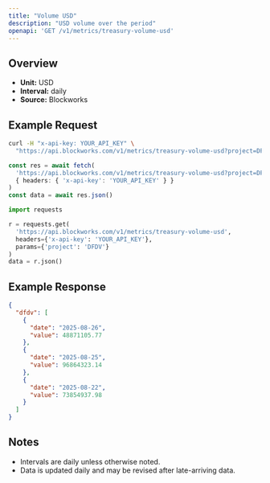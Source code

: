 ```yaml
---
title: "Volume USD"
description: "USD volume over the period"
openapi: 'GET /v1/metrics/treasury-volume-usd'
---
```


## Overview

- **Unit:** USD
- **Interval:** daily
- **Source:** Blockworks

## Example Request

<CodeGroup>

```bash cURL
curl -H "x-api-key: YOUR_API_KEY" \
  "https://api.blockworks.com/v1/metrics/treasury-volume-usd?project=DFDV"
```

```typescript TypeScript
const res = await fetch(
  'https://api.blockworks.com/v1/metrics/treasury-volume-usd?project=DFDV',
  { headers: { 'x-api-key': 'YOUR_API_KEY' } }
)
const data = await res.json()
```

```python Python
import requests

r = requests.get(
  'https://api.blockworks.com/v1/metrics/treasury-volume-usd',
  headers={'x-api-key': 'YOUR_API_KEY'},
  params={'project': 'DFDV'}
)
data = r.json()
```

</CodeGroup>

## Example Response

```json
{
  "dfdv": [
    {
      "date": "2025-08-26",
      "value": 48871105.77
    },
    {
      "date": "2025-08-25",
      "value": 96864323.14
    },
    {
      "date": "2025-08-22",
      "value": 73854937.98
    }
  ]
}
```

## Notes
- Intervals are daily unless otherwise noted.
- Data is updated daily and may be revised after late-arriving data.
